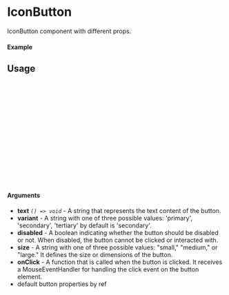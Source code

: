 
<Meta of={IconButton} title="IconButton" />

# IconButton

IconButton component with different props.

#### Example

<Canvas of={IconButton.Top} />

## Usage

```ts
import {IconButton} from "@just/ui-components";

const Example = () => {
  return (
      <IconButton
        size={"small"}
        onClick={()=> console.log("Clicked")}
        variant='primary'
        icon={<Icon name="AddIcon" />}
      />
      Button
      </IconButton>
  );
};

export default Example;
```

#### Arguments

- **text** _`() => void`_ - A string that represents the text content of the button.
- **variant** - A string with one of three possible values: 'primary', 'secondary', 'tertiary' by default is 'secondary'.
- **disabled** - A boolean indicating whether the button should be disabled or not. When disabled, the button cannot be clicked or interacted with.
- **size** - A string with one of three possible values: "small," "medium," or "large." It defines the size or dimensions of the button.
- **onClick** - A function that is called when the button is clicked. It receives a MouseEventHandler for handling the click event on the button element.
- default button properties by ref

